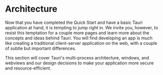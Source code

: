 
# Architecture

Now that you have completed the Quick Start and have a basic Tauri application at hand, it is tempting to jump right in. We invite you, however, to resist this temptation for a couple more pages and learn more about the concepts and ideas behind Tauri. You will find developing an app is much like creating a traditional client-server application on the web, with a couple of subtle but important differences.

This section will cover Tauri's multi-process architecture, windows, and webviews and our design decisions to make your application more secure and resource-efficient.

<DocCardList items={useCurrentSidebarCategory().items} />
